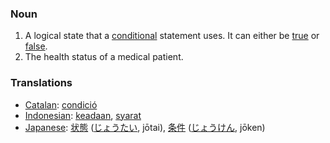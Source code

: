 === Noun ===
#A logical state that a [[conditional]] statement uses.  It can either be [[true]] or [[false]].
#The health status of a medical patient.

=== Translations ===
*[[Catalan]]: [[condició]]
*[[Indonesian]]: [[ada|keadaan]], [[syarat]]
*[[Japanese]]: [[状態]] ([[じょうたい]], jōtai), [[条件]] ([[じょうけん]], jōken)